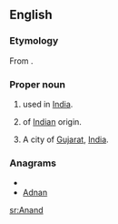 {{wikipedia}}
==English==

===Etymology===
From {{etyl|sa}} {{term|आनंद|tr=anand||joy, delight, pleasure, But when it dose change him self than it going to be like (AN-And it Menes..........  }}.

===Proper noun===
{{en-proper noun}}

# {{given name|male|from=India}} used in [[India]].
# {{surname|from=India|dot=}} of [[Indian]] origin.
# A city of [[Gujarat]], [[India]].

===Anagrams===
* {{alphagram|aadnn}}
* [[Adnan#English|Adnan]]


[[sr:Anand]]